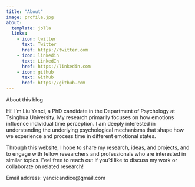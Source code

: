 ```yaml
---
title: "About"
image: profile.jpg
about:
  template: jolla
  links:
    - icon: twitter
      text: Twitter
      href: https://twitter.com
    - icon: linkedin
      text: LinkedIn
      href: https://linkedin.com
    - icon: github
      text: Github
      href: https://github.com
---
```


About this blog

Hi! I'm Liu Yanci, a PhD candidate in the Department of Psychology at Tsinghua University. My research primarily focuses on how emotions influence individual time perception. I am deeply interested in understanding the underlying psychological mechanisms that shape how we experience and process time in different emotional states.

Through this website, I hope to share my research, ideas, and projects, and to engage with fellow researchers and professionals who are interested in similar topics. Feel free to reach out if you'd like to discuss my work or collaborate on related research!

Email address: yancicandice\@gmail.com
